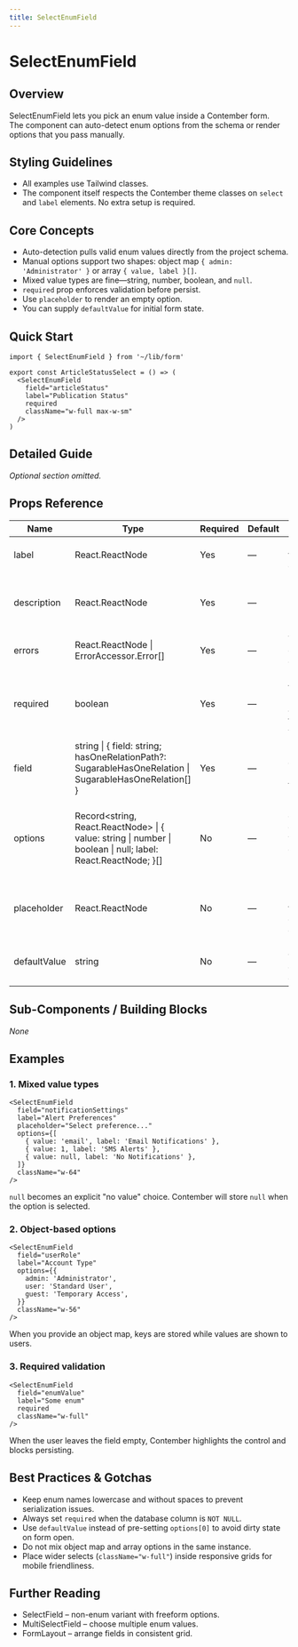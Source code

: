 ```yaml
---
title: SelectEnumField
---
```


<!-- Edited by human: false -->
<!-- Examples count: 16 -->
<!-- Source examples: 3 -->
<!-- Playground examples: 3 -->
<!-- External examples: 10 -->
<!-- Import examples: 7 -->

# SelectEnumField

## Overview
SelectEnumField lets you pick an enum value inside a Contember form.  
The component can auto-detect enum options from the schema or render options that you pass manually.

## Styling Guidelines
* All examples use Tailwind classes.  
* The component itself respects the Contember theme classes on `select` and `label` elements. No extra setup is required.

## Core Concepts
* Auto-detection pulls valid enum values directly from the project schema.  
* Manual options support two shapes: object map `{ admin: 'Administrator' }` or array `{ value, label }[]`.  
* Mixed value types are fine—string, number, boolean, and `null`.  
* `required` prop enforces validation before persist.  
* Use `placeholder` to render an empty option.  
* You can supply `defaultValue` for initial form state.

## Quick Start
```tsx
import { SelectEnumField } from '~/lib/form'

export const ArticleStatusSelect = () => (
  <SelectEnumField
    field="articleStatus"
    label="Publication Status"
    required
    className="w-full max-w-sm"
  />
)
```

## Detailed Guide
_Optional section omitted._

## Props Reference
| Name | Type | Required | Default | Description |
|------|------|----------|---------|-------------|
| label | React.ReactNode | Yes | — | Field label text or element. |
| description | React.ReactNode | Yes | — | Extra helper text rendered under the label. |
| errors | React.ReactNode &#124; ErrorAccessor.Error[] | Yes | — | Validation errors to display. |
| required | boolean | Yes | — | Marks the field as mandatory and triggers validation. |
| field | string &#124; { field: string; hasOneRelationPath?: SugarableHasOneRelation \| SugarableHasOneRelation[] } | Yes | — | Path to the enum field in the entity tree. |
| options | Record&lt;string, React.ReactNode&gt; &#124; { value: string &#124; number &#124; boolean &#124; null; label: React.ReactNode; }[] | No | — | Manual option definition when auto-detection is not possible. |
| placeholder | React.ReactNode | No | — | Placeholder rendered as the first empty option. |
| defaultValue | string | No | — | Initial value written on entity create. |

## Sub-Components / Building Blocks
_None_

## Examples

### 1. Mixed value types
```tsx
<SelectEnumField
  field="notificationSettings"
  label="Alert Preferences"
  placeholder="Select preference..."
  options={[
    { value: 'email', label: 'Email Notifications' },
    { value: 1, label: 'SMS Alerts' },
    { value: null, label: 'No Notifications' },
  ]}
  className="w-64"
/>
```
`null` becomes an explicit "no value" choice. Contember will store `null` when the option is selected.

### 2. Object-based options
```tsx
<SelectEnumField
  field="userRole"
  label="Account Type"
  options={{
    admin: 'Administrator',
    user: 'Standard User',
    guest: 'Temporary Access',
  }}
  className="w-56"
/>
```
When you provide an object map, keys are stored while values are shown to users.

### 3. Required validation
```tsx
<SelectEnumField
  field="enumValue"
  label="Some enum"
  required
  className="w-full"
/>
```
When the user leaves the field empty, Contember highlights the control and blocks persisting.

## Best Practices & Gotchas
* Keep enum names lowercase and without spaces to prevent serialization issues.  
* Always set `required` when the database column is `NOT NULL`.  
* Use `defaultValue` instead of pre-setting `options[0]` to avoid dirty state on form open.  
* Do not mix object map and array options in the same instance.  
* Place wider selects (`className="w-full"`) inside responsive grids for mobile friendliness.

## Further Reading
* SelectField – non-enum variant with freeform options.  
* MultiSelectField – choose multiple enum values.  
* FormLayout – arrange fields in consistent grid.  

<!-- End of Generated Documentation -->